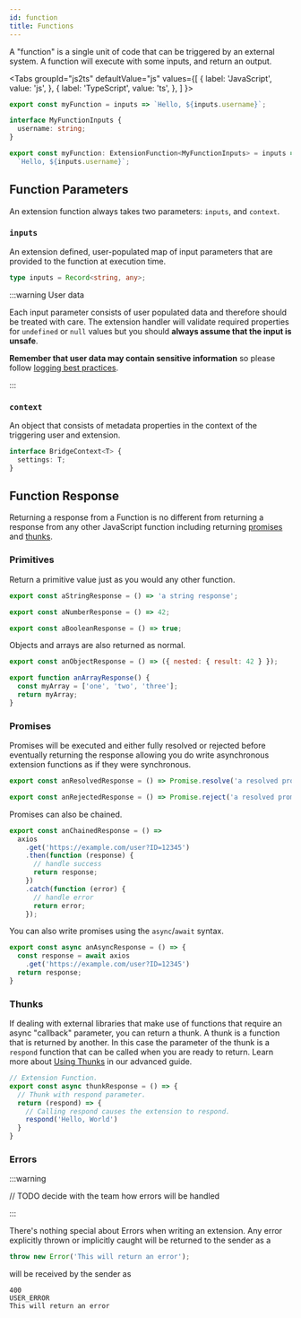 ```yaml
---
id: function
title: Functions
---
```



A "function" is a single unit of code that can be triggered by an external system. A function will execute with some inputs, and return an output.

<Tabs
groupId="js2ts"
defaultValue="js"
values={[
  { label: 'JavaScript', value: 'js', },
  { label: 'TypeScript', value: 'ts', },
]
}>
<TabItem value="js">


```js
export const myFunction = inputs => `Hello, ${inputs.username}`;
```

</TabItem>
<TabItem value="ts">


```ts
interface MyFunctionInputs {
  username: string;
}

export const myFunction: ExtensionFunction<MyFunctionInputs> = inputs =>
  `Hello, ${inputs.username}`;
```

</TabItem>
</Tabs>


## Function Parameters

An extension function always takes two parameters: `inputs`, and `context`.

### `inputs`

An extension defined, user-populated map of input parameters that are provided to the function at execution time.

```ts
type inputs = Record<string, any>;
```

:::warning User data

Each input parameter consists of user populated data and therefore should be treated with care. The extension handler will validate required properties for `undefined` or `null` values but you should **always assume that the input is unsafe**.

**Remember that user data may contain sensitive information** so please follow [logging best practices](../advanced/best_practices#logging).

:::

### `context`

An object that consists of metadata properties in the context of the triggering user and extension.

```ts
interface BridgeContext<T> {
  settings: T;
}
```

## Function Response

Returning a response from a Function is no different from returning a response from any other JavaScript function including returning [promises](https://developer.mozilla.org/en-US/docs/Web/JavaScript/Reference/Global_Objects/Promise) and [thunks](https://en.wikipedia.org/wiki/Thunk).

### Primitives

Return a primitive value just as you would any other function.

```js
export const aStringResponse = () => 'a string response';

export const aNumberResponse = () => 42;

export const aBooleanResponse = () => true;
```

Objects and arrays are also returned as normal.

```js
export const anObjectResponse = () => ({ nested: { result: 42 } });

export function anArrayResponse() {
  const myArray = ['one', 'two', 'three'];
  return myArray;
}
```

### Promises

Promises will be executed and either fully resolved or rejected before eventually returning the response allowing you do write asynchronous extension functions as if they were synchronous.

```js
export const anResolvedResponse = () => Promise.resolve('a resolved promise');

export const anRejectedResponse = () => Promise.reject('a resolved promise');
```

Promises can also be chained.

```js
export const anChainedResponse = () =>
  axios
    .get('https://example.com/user?ID=12345')
    .then(function (response) {
      // handle success
      return response;
    })
    .catch(function (error) {
      // handle error
      return error;
    });
```

You can also write promises using the `async`/`await` syntax.

```js
export const async anAsyncResponse = () => {
  const response = await axios
    .get('https://example.com/user?ID=12345')
  return response;
}
```

### Thunks

If dealing with external libraries that make use of functions that require an async "callback" parameter, you can return a thunk. A thunk is a function that is returned by another. In this case the parameter of the thunk is a `respond` function that can be called when you are ready to return. Learn more about [Using Thunks](/advanced/thunks) in our advanced guide.

```js {4,6}
// Extension Function.
export const async thunkResponse = () => {
  // Thunk with respond parameter.
  return (respond) => {
    // Calling respond causes the extension to respond.
    respond('Hello, World')
  }
}
```

### Errors

:::warning

// TODO decide with the team how errors will be handled

:::

There's nothing special about Errors when writing an extension. Any error explicitly thrown or implicitly caught will be returned to the sender as a

```js
throw new Error('This will return an error');
```

will be received by the sender as

```
400
USER_ERROR
This will return an error
```
